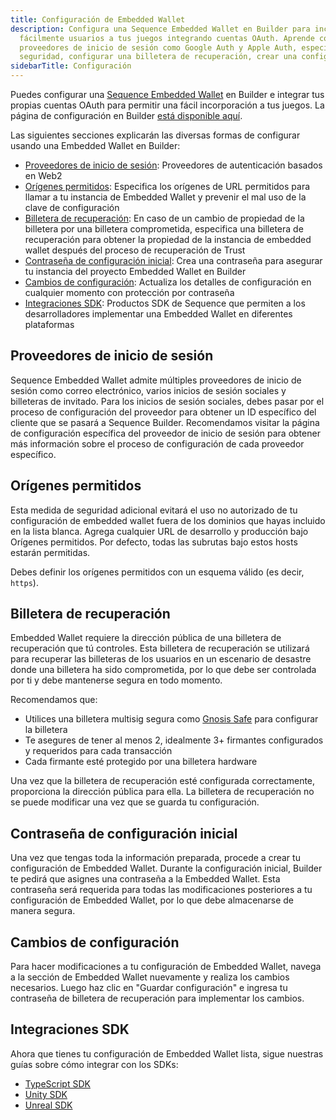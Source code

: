 ```yaml
---
title: Configuración de Embedded Wallet
description: Configura una Sequence Embedded Wallet en Builder para incorporar
  fácilmente usuarios a tus juegos integrando cuentas OAuth. Aprende cómo configurar
  proveedores de inicio de sesión como Google Auth y Apple Auth, especificar orígenes permitidos para
  seguridad, configurar una billetera de recuperación, crear una configuración inicial.
sidebarTitle: Configuración
---
```


Puedes configurar una [Sequence Embedded Wallet](https://sequence.build/project/default/embedded-wallet?tab=config) en Builder e integrar tus propias cuentas OAuth para permitir una fácil incorporación a tus juegos. La página de configuración en Builder [está disponible aquí](https://sequence.build/project/default/embedded-wallet).

Las siguientes secciones explicarán las diversas formas de configurar usando una Embedded Wallet en Builder:

* [Proveedores de inicio de sesión](/solutions/builder/embedded-wallet#login-providers): Proveedores de autenticación basados en Web2
* [Orígenes permitidos](/solutions/builder/embedded-wallet#allowed-origins): Especifica los orígenes de URL permitidos para llamar a tu instancia de Embedded Wallet y prevenir el mal uso de la clave de configuración
* [Billetera de recuperación](/solutions/builder/embedded-wallet#recovery-wallet): En caso de un cambio de propiedad de la billetera por una billetera comprometida, especifica una billetera de recuperación para obtener la propiedad de la instancia de embedded wallet después del proceso de recuperación de Trust
* [Contraseña de configuración inicial](/solutions/builder/embedded-wallet#initial-configuration-password): Crea una contraseña para asegurar tu instancia del proyecto Embedded Wallet en Builder
* [Cambios de configuración](/solutions/builder/embedded-wallet#configuration-changes): Actualiza los detalles de configuración en cualquier momento con protección por contraseña
* [Integraciones SDK](/solutions/builder/embedded-wallet#sdk-integrations): Productos SDK de Sequence que permiten a los desarrolladores implementar una Embedded Wallet en diferentes plataformas

## Proveedores de inicio de sesión

Sequence Embedded Wallet admite múltiples proveedores de inicio de sesión como correo electrónico, varios inicios de sesión sociales y billeteras de invitado. Para los inicios de sesión sociales, debes pasar por el proceso de configuración del proveedor para obtener un ID específico del cliente que se pasará a Sequence Builder. Recomendamos visitar la página de configuración específica del proveedor de inicio de sesión para obtener más información sobre el proceso de configuración de cada proveedor específico.

## Orígenes permitidos

Esta medida de seguridad adicional evitará el uso no autorizado de tu configuración de embedded wallet fuera de los dominios que hayas incluido en la lista blanca. Agrega cualquier URL de desarrollo y producción bajo Orígenes permitidos. Por defecto, todas las subrutas bajo estos hosts estarán permitidas.

Debes definir los orígenes permitidos con un esquema válido (es decir, `https`).

## Billetera de recuperación

Embedded Wallet requiere la dirección pública de una billetera de recuperación que tú controles. Esta billetera de recuperación se utilizará para recuperar las billeteras de los usuarios en un escenario de desastre donde una billetera ha sido comprometida, por lo que debe ser controlada por ti y debe mantenerse segura en todo momento.

Recomendamos que:

* Utilices una billetera multisig segura como [Gnosis Safe](https://safe.global/) para configurar la billetera
* Te asegures de tener al menos 2, idealmente 3+ firmantes configurados y requeridos para cada transacción
* Cada firmante esté protegido por una billetera hardware

Una vez que la billetera de recuperación esté configurada correctamente, proporciona la dirección pública para ella. La billetera de recuperación no se puede modificar una vez que se guarda tu configuración.

## Contraseña de configuración inicial

Una vez que tengas toda la información preparada, procede a crear tu configuración de Embedded Wallet. Durante la configuración inicial, Builder te pedirá que asignes una contraseña a la Embedded Wallet. Esta contraseña será requerida para todas las modificaciones posteriores a tu configuración de Embedded Wallet, por lo que debe almacenarse de manera segura.

## Cambios de configuración

Para hacer modificaciones a tu configuración de Embedded Wallet, navega a la sección de Embedded Wallet nuevamente y realiza los cambios necesarios. Luego haz clic en "Guardar configuración" e ingresa tu contraseña de billetera de recuperación para implementar los cambios.

## Integraciones SDK

Ahora que tienes tu configuración de Embedded Wallet lista, sigue nuestras guías sobre cómo integrar con los SDKs:

* [TypeScript SDK](/solutions/wallets/embedded-wallet/overview)
* [Unity SDK](/sdk/unity/overview)
* [Unreal SDK](/sdk/unreal/introduction)
